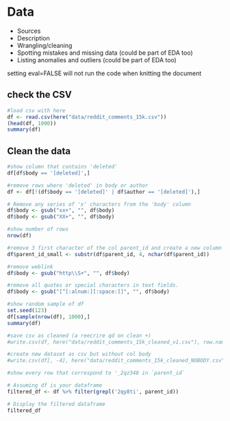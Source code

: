 # Data

-   Sources
-   Description
-   Wrangling/cleaning
-   Spotting mistakes and missing data (could be part of EDA too)
-   Listing anomalies and outliers (could be part of EDA too)

setting eval=FALSE will not run the code when knitting the document


## check the CSV

```r
#load csv with here
df <- read.csv(here("data/reddit_comments_15k.csv"))
(head(df, 1000))
summary(df)
```

## Clean the data

```r
#show column that contains 'deleted'
df[df$body == '[deleted]',]

#remove rows where 'deleted' in body or author
df <- df[!(df$body == '[deleted]' | df$author == '[deleted]'),]

# Remove any series of 'x' characters from the 'body' column
df$body <- gsub("xx+", "", df$body)
df$body <- gsub("XX+", "", df$body)

#show number of rows
nrow(df)

#remove 3 first character of the col parent_id and create a new column
df$parent_id_small <- substr(df$parent_id, 4, nchar(df$parent_id))

#remove weblink
df$body <- gsub("http\\S+", "", df$body)

#remove all quotes or special characters in text fields.
df$body <- gsub("[^[:alnum:][:space:]]", "", df$body)

#show random sample of df
set.seed(123)
df[sample(nrow(df), 1000),]
summary(df)

#save csv as cleaned (a reecrire qd on clean +)
#write.csv(df, here("data/reddit_comments_15k_cleaned_v1.csv"), row.names = TRUE)

#create new dataset as csv but without col body
#write.csv(df[, -4], here("data/reddit_comments_15k_cleaned_NOBODY.csv"), row.names = TRUE)
```

```r
#show every row that correspond to '_2qz348 in `parent_id`

# Assuming df is your dataframe
filtered_df <- df %>% filter(grepl('2qy8ti', parent_id))

# Display the filtered dataframe
filtered_df
```

